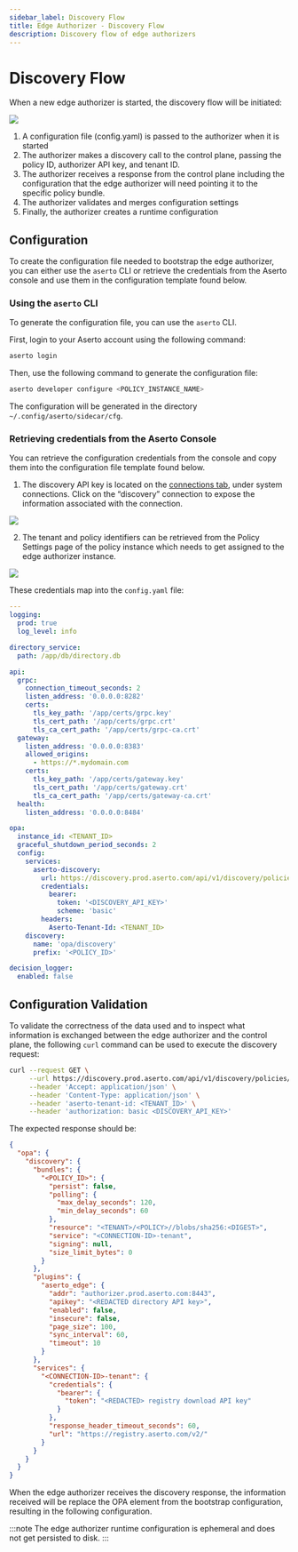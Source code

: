 ```yaml
---
sidebar_label: Discovery Flow
title: Edge Authorizer - Discovery Flow
description: Discovery flow of edge authorizers
---
```

# Discovery Flow

When a new edge authorizer is started, the discovery flow will be initiated:

<img src="/discovery-bootstrap.png" />

1. A configuration file (config.yaml) is passed to the authorizer when it is started
2. The authorizer makes a discovery call to the control plane, passing the policy ID, authorizer API key, and tenant ID.
3. The authorizer receives a response from the control plane including the configuration that the edge authorizer will need pointing it to the specific policy bundle.
4. The authorizer validates and merges configuration settings
5. Finally, the authorizer creates a runtime configuration

## Configuration

To create the configuration file needed to bootstrap the edge authorizer, you can either use the `aserto` CLI or retrieve the credentials from the Aserto console and use them in the configuration template found below.

### Using the `aserto` CLI

To generate the configuration file, you can use the `aserto`
CLI.

First, login to your Aserto account using the following command:

```sh
aserto login
```

Then, use the following command to generate the configuration file:

```sh
aserto developer configure <POLICY_INSTANCE_NAME>
```

The configuration will be generated in the directory ` ~/.config/aserto/sidecar/cfg`.

### Retrieving credentials from the Aserto Console

You can retrieve the configuration credentials from the console and copy them into the configuration file template found below.

1. The discovery API key is located on the [connections tab](https://console.aserto.com/ui/connections), under system connections. Click on the “discovery” connection to expose the information associated with the connection.

<img src="/discovery-api-key.png" />

2. The tenant and policy identifiers can be retrieved from the Policy Settings page of the policy instance which needs to get assigned to the edge authorizer instance.

<img src="/policy-and-tenant-ids.png" />

These credentials map into the `config.yaml` file:

```yaml
---
logging:
  prod: true
  log_level: info

directory_service:
  path: /app/db/directory.db

api:
  grpc:
    connection_timeout_seconds: 2
    listen_address: '0.0.0.0:8282'
    certs:
      tls_key_path: '/app/certs/grpc.key'
      tls_cert_path: '/app/certs/grpc.crt'
      tls_ca_cert_path: '/app/certs/grpc-ca.crt'
  gateway:
    listen_address: '0.0.0.0:8383'
    allowed_origins:
      - https://*.mydomain.com
    certs:
      tls_key_path: '/app/certs/gateway.key'
      tls_cert_path: '/app/certs/gateway.crt'
      tls_ca_cert_path: '/app/certs/gateway-ca.crt'
  health:
    listen_address: '0.0.0.0:8484'

opa:
  instance_id: <TENANT_ID>
  graceful_shutdown_period_seconds: 2
  config:
    services:
      aserto-discovery:
        url: https://discovery.prod.aserto.com/api/v1/discovery/policies
        credentials:
          bearer:
            token: '<DISCOVERY_API_KEY>'
            scheme: 'basic'
        headers:
          Aserto-Tenant-Id: <TENANT_ID>
    discovery:
      name: 'opa/discovery'
      prefix: '<POLICY_ID>'

decision_logger:
  enabled: false
```

## Configuration Validation

To validate the correctness of the data used and to inspect what information is exchanged between the edge authorizer and the control plane, the following `curl` command can be used to execute the discovery request:

```sh
curl --request GET \
     --url https://discovery.prod.aserto.com/api/v1/discovery/policies/<POLICY_ID>/opa/discovery \
     --header 'Accept: application/json' \
     --header 'Content-Type: application/json' \
     --header 'aserto-tenant-id: <TENANT_ID>' \
     --header 'authorization: basic <DISCOVERY_API_KEY>'
```

The expected response should be:

```json
{
  "opa": {
    "discovery": {
      "bundles": {
        "<POLICY_ID>": {
          "persist": false,
          "polling": {
            "max_delay_seconds": 120,
            "min_delay_seconds": 60
          },
          "resource": "<TENANT>/<POLICY>//blobs/sha256:<DIGEST>",
          "service": "<CONNECTION-ID>-tenant",
          "signing": null,
          "size_limit_bytes": 0
        }
      },
      "plugins": {
        "aserto_edge": {
          "addr": "authorizer.prod.aserto.com:8443",
          "apikey": "<REDACTED directory API key>",
          "enabled": false,
          "insecure": false,
          "page_size": 100,
          "sync_interval": 60,
          "timeout": 10
        }
      },
      "services": {
        "<CONNECTION-ID>-tenant": {
          "credentials": {
            "bearer": {
              "token": "<REDACTED> registry download API key"
            }
          },
          "response_header_timeout_seconds": 60,
          "url": "https://registry.aserto.com/v2/"
        }
      }
    }
  }
}
```

When the edge authorizer receives the discovery response, the information received will be replace the OPA element from the bootstrap configuration, resulting in the following configuration.

:::note
The edge authorizer runtime configuration is ephemeral and does not get persisted to disk.
:::
